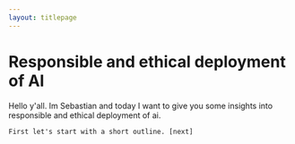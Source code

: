 ```yaml
---
layout: titlepage
---
```


<Location
    loc1="Seminar: Human in the Age of Artificial Intelligence"
    loc2="Göttingen"
/>

# Responsible and ethical deployment of AI

<Author name="Sebastian B. Mohr" />
<Date date="19.06.2023" />

<SlideControl />

<Navbar sections={false} />

<Note>
    Hello y'all. Im Sebastian and today I want to give you some insights into
    responsible and ethical deployment of ai.

    First let's start with a short outline. [next]

</Note>
